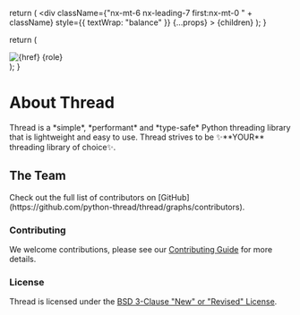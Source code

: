 
  return (
    <div
      className={"nx-mt-6 nx-leading-7 first:nx-mt-0 " + className}
      style={{ textWrap: "balance" }}
      {...props}
    >
      {children}
    </div>
  );
}

  return (
    <div className="flex flex-col gap-2">
      <Link
        href={href}
        target="_blank"
        className="rounded-full h-36 w-36 overflow-hidden flex justify-center items-center"
      >
        <Image src={imgLink} alt={href} width={256} height={256} />
      </Link>
      <span className="text-lg font-normal">{role}</span>
    </div>
  );
}

<div className='text-center'>

# About Thread

<Balanced className="mb-20">
  Thread is a *simple*, *performant* and *type-safe* Python threading library
  that is lightweight and easy to use. Thread strives to be ✨**YOUR** threading
  library of choice✨.
</Balanced>

## The Team

<div className="flex flex-wrap gap-10 pt-8 justify-center items-center">
  <Profile
    role="Core Maintainer"
    href="https://github.com/caffeine-addictt"
    imgLink="https://avatars.githubusercontent.com/u/104479537?v=4"
  />
  <Profile
    role="Core Maintainer"
    href="https://github.com/ShiroTohu"
    imgLink="https://avatars.githubusercontent.com/u/44159210?v=4"
  />
  <Profile
    role="Could be you!"
    href="https://github.com/python-thread/thread?tab=readme-ov-file#contributing"
    imgLink="/pointing.jpg"
  />
</div>

<div className="mt-4 mb-20 text-base">
  Check out the full list of contributors on
  [GitHub](https://github.com/python-thread/thread/graphs/contributors).
</div>

### Contributing

We welcome contributions, please see our [Contributing Guide](https://github.com/python-thread/thread/blob/main/.github/CONTRIBUTING.md) for more details.

### License

Thread is licensed under the [BSD 3-Clause "New" or "Revised" License](https://github.com/python-thread/thread/blob/main/LICENSE.txt).

</div>

